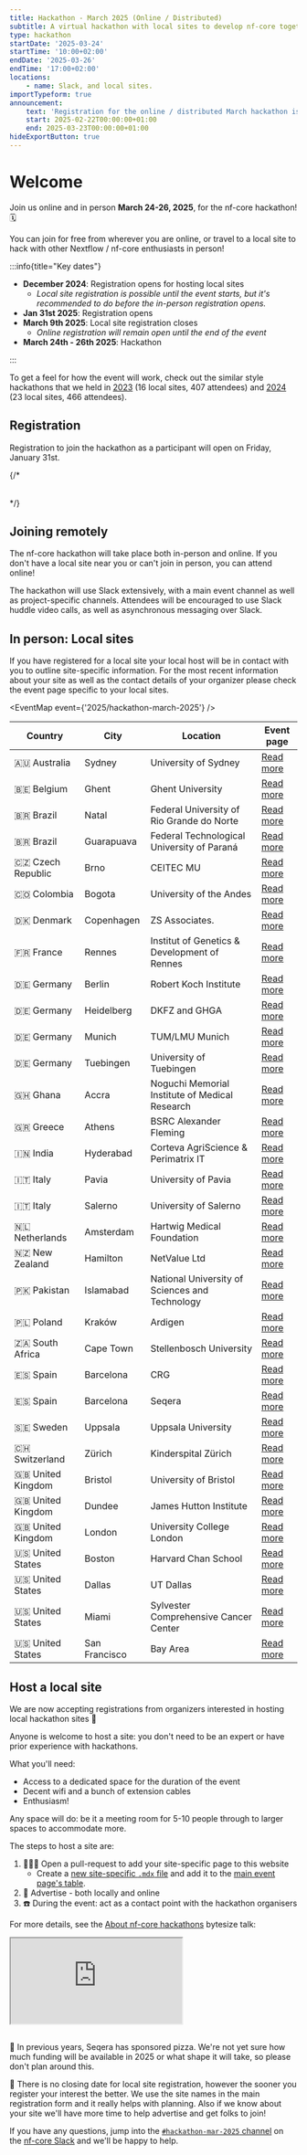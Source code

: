 ```yaml
---
title: Hackathon - March 2025 (Online / Distributed)
subtitle: A virtual hackathon with local sites to develop nf-core together
type: hackathon
startDate: '2025-03-24'
startTime: '10:00+02:00'
endDate: '2025-03-26'
endTime: '17:00+02:00'
locations:
    - name: Slack, and local sites.
importTypeform: true
announcement:
    text: 'Registration for the online / distributed March hackathon is now open!'
    start: 2025-02-22T00:00:00+01:00
    end: 2025-03-23T00:00:00+01:00
hideExportButton: true
---
```



# Welcome

Join us online and in person **March 24-26, 2025**, for the nf-core hackathon! 🗓️

You can join for free from wherever you are online, or travel to a local site
to hack with other Nextflow / nf-core enthusiasts in person!

:::info{title="Key dates"}

-   **December 2024**: Registration opens for hosting local sites
    -   _Local site registration is possible until the event starts, but it's recommended
        to do before the in-person registration opens._
-   **Jan 31st 2025**: Registration opens
-   **March 9th 2025**: Local site registration closes
    -   _Online registration will remain open until the end of the event_
-   **March 24th - 26th 2025**: Hackathon

:::

To get a feel for how the event will work, check out the similar style hackathons
that we held in [2023](/events/2023/hackathon-march-2023) (16 local sites, 407 attendees)
and [2024](/events/2024/hackathon-march-2024) (23 local sites, 466 attendees).

## Registration

Registration to join the hackathon as a participant will open on Friday, January 31st.

{/* <div data-tf-live="01JFCDDYQRKKDWFVYDDZ6JQ54W" style="margin-bottom:2rem;"></div> */}

## Joining remotely

The nf-core hackathon will take place both in-person and online.
If you don't have a local site near you or can't join in person, you can attend online!

The hackathon will use Slack extensively, with a main event channel as well as project-specific channels.
Attendees will be encouraged to use Slack huddle video calls, as well as asynchronous messaging over Slack.

## In person: Local sites

If you have registered for a local site your local host will be in contact with you to outline site-specific information.
For the most recent information about your site as well as the contact details of your organizer please check the event page specific to your local sites.

<EventMap event={'2025/hackathon-march-2025'} />

<div class="table-responsive" markdown="1">

| Country           | City          | Location                                       | Event page                                                                                         |
| ----------------- | ------------- | ---------------------------------------------- | -------------------------------------------------------------------------------------------------- |
| 🇦🇺 Australia      | Sydney        | University of Sydney                           | [Read more](/events/2025/hackathon-march-2025/biocommons_sydney)                                   |
| 🇧🇪 Belgium        | Ghent         | Ghent University                               | [Read more](/events/2025/hackathon-march-2025/ghent-university)                                    |
| 🇧🇷 Brazil         | Natal         | Federal University of Rio Grande do Norte      | [Read more](/events/2025/hackathon-march-2025/university-of-rio-grande-do-norte)                   |
| 🇧🇷 Brazil         | Guarapuava    | Federal Technological University of Paraná     | [Read more](/events/2025/hackathon-march-2025/utfpr_brazil)                                        |
| 🇨🇿 Czech Republic | Brno          | CEITEC MU                                      | [Read more](/events/2025/hackathon-march-2025/ceitec-mu)                                           |
| 🇨🇴 Colombia       | Bogota        | University of the Andes                        | [Read more](/events/2025/hackathon-march-2025/bogota-colombia)                                     |
| 🇩🇰 Denmark        | Copenhagen    | ZS Associates.                                 | [Read more](/events/2025/hackathon-march-2025/zs_cph)                                              |
| 🇫🇷 France         | Rennes        | Institut of Genetics & Development of Rennes   | [Read more](/events/2025/hackathon-march-2025/institut-of-genetics-development-of-rennes)          |
| 🇩🇪 Germany        | Berlin        | Robert Koch Institute                          | [Read more](/events/2025/hackathon-march-2025/robert-koch-institute)                               |
| 🇩🇪 Germany        | Heidelberg    | DKFZ and GHGA                                  | [Read more](/events/2025/hackathon-march-2025/dkfz-and-ghga)                                       |
| 🇩🇪 Germany        | Munich        | TUM/LMU Munich                                 | [Read more](/events/2025/hackathon-march-2025/tumlmu-munich)                                       |
| 🇩🇪 Germany        | Tuebingen     | University of Tuebingen                        | [Read more](/events/2025/hackathon-march-2025/qbic-uni-of-tuebingen.mdx)                           |
| 🇬🇭 Ghana          | Accra         | Noguchi Memorial Institute of Medical Research | [Read more](/events/2025/hackathon-march-2025/nmimr-ghana)                                         |
| 🇬🇷 Greece         | Athens        | BSRC Alexander Fleming                         | [Read more](/events/2025/hackathon-march-2025/bsrc-alexander-fleming)                              |
| 🇮🇳 India          | Hyderabad     | Corteva AgriScience & Perimatrix IT            | [Read more](/events/2025/hackathon-march-2025/corteva-perimatrix-hyderabad)                        |
| 🇮🇹 Italy          | Pavia         | University of Pavia                            | [Read more](/events/2025/hackathon-march-2025/university-of-pavia)                                 |
| 🇮🇹 Italy          | Salerno       | University of Salerno                          | [Read more](/events/2025/hackathon-march-2025/university-of-salerno)                               |
| 🇳🇱 Netherlands    | Amsterdam     | Hartwig Medical Foundation                     | [Read more](/events/2025/hackathon-march-2025/hartwig-medical-foundation)                          |
| 🇳🇿 New Zealand    | Hamilton      | NetValue Ltd                                   | [Read more](/events/2025/hackathon-march-2025/netvalue)                                            |
| 🇵🇰 Pakistan       | Islamabad     | National University of Sciences and Technology | [Read more](/events/2025/hackathon-march-2025/national-university-of-sciences-and-technology-nust) |
| 🇵🇱 Poland         | Kraków        | Ardigen                                        | [Read more](/events/2025/hackathon-march-2025/ardigen)                                             |
| 🇿🇦 South Africa   | Cape Town     | Stellenbosch University                        | [Read more](/events/2025/hackathon-march-2025/stellenbosch-university-cape-town)                   |
| 🇪🇸 Spain          | Barcelona     | CRG                                            | [Read more](/events/2025/hackathon-march-2025/crg)                                                 |
| 🇪🇸 Spain          | Barcelona     | Seqera                                         | [Read more](/events/2025/hackathon-march-2025/seqera)                                              |
| 🇸🇪 Sweden         | Uppsala       | Uppsala University                             | [Read more](/events/2025/hackathon-march-2025/uppsala-university)                                  |
| 🇨🇭 Switzerland    | Zürich        | Kinderspital Zürich                            | [Read more](/events/2025/hackathon-march-2025/kinderspital-zurich)                                 |
| 🇬🇧 United Kingdom | Bristol       | University of Bristol                          | [Read more](/events/2025/hackathon-march-2025/university-of-bristol)                               |
| 🇬🇧 United Kingdom | Dundee        | James Hutton Institute                         | [Read more](/events/2025/hackathon-march-2025/james-hutton-institute)                              |
| 🇬🇧 United Kingdom | London        | University College London                      | [Read more](/events/2025/hackathon-march-2025/university-college-london)                           |
| 🇺🇸 United States  | Boston        | Harvard Chan School                            | [Read more](/events/2025/hackathon-march-2025/harvard-chan-school)                                 |
| 🇺🇸 United States  | Dallas        | UT Dallas                                      | [Read more](/events/2025/hackathon-march-2025/ut-dallas)                                           |
| 🇺🇸 United States  | Miami         | Sylvester Comprehensive Cancer Center          | [Read more](/events/2025/hackathon-march-2025/university-of-miami)                                 |
| 🇺🇸 United States  | San Francisco | Bay Area                                       | [Read more](/events/2025/hackathon-march-2025/san-francisco-bay-area)                              |

</div>

## Host a local site

We are now accepting registrations from organizers interested in hosting local hackathon sites :tada:

Anyone is welcome to host a site: you don't need to be an expert or have prior experience with hackathons.

What you'll need:

-   Access to a dedicated space for the duration of the event
-   Decent wifi and a bunch of extension cables
-   Enthusiasm!

Any space will do: be it a meeting room for 5-10 people through to larger spaces to accommodate more.

The steps to host a site are:

1. 👩🏻‍💻 Open a pull-request to add your site-specific page to this website
    - Create a [new site-specific `.mdx` file](https://github.com/nf-core/website/tree/main/sites/main-site/src/content/events/2025/hackathon-march-2025)
      and add it to the [main event page's table](https://github.com/nf-core/website/blob/99a45bbabbc407d60d41acbcd2c93bba69d72341/sites/main-site/src/content/events/2025/hackathon-march-2025/index.mdx?plain=1#L105-L128).
2. 📢 Advertise - both locally and online
3. ☎️ During the event: act as a contact point with the hackathon organisers

For more details, see the [About nf-core hackathons](https://youtu.be/nmp0pXL7GqQ?si=QShy0tqljhgap3lV&t=220)
bytesize talk:

<div style="max-width: 560px; margin: 0 auto 30px;">
    <div class="ratio ratio-16x9">
        <iframe
            src="https://www.youtube.com/embed/nmp0pXL7GqQ?start=220"
            title="YouTube video player"
            allow="accelerometer; autoplay; clipboard-write; encrypted-media; gyroscope; picture-in-picture; web-share"
            allowfullscreen
        ></iframe>
    </div>
</div>

:pizza: In previous years, Seqera has sponsored pizza.
We're not yet sure how much funding will be available in 2025 or what shape it will take,
so please don't plan around this.

:calendar: There is no closing date for local site registration, however the sooner you register your interest the better.
We use the site names in the main registration form and it really helps with planning.
Also if we know about your site we'll have more time to help advertise and get folks to join!

If you have any questions, jump into the [`#hackathon-mar-2025` channel](https://nfcore.slack.com/archives/C081XQ6T3M4)
on the [nf-core Slack](https://nf-co.re/join#slack) and we'll be happy to help.
